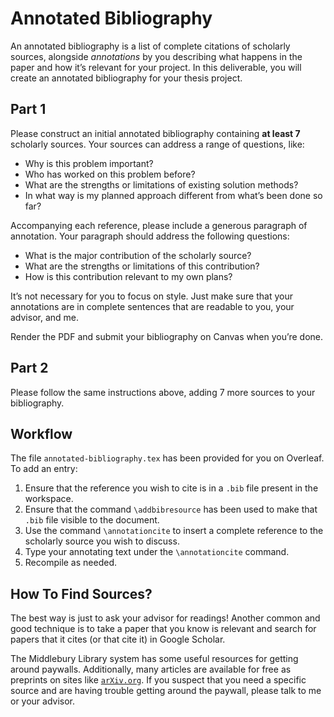 # Annotated Bibliography

An annotated bibliography is a list of complete citations of scholarly sources, alongside *annotations* by you describing what happens in the paper and how it's relevant for your project. In this deliverable, you will create an annotated bibliography for your thesis project. 

## Part 1

Please construct an initial annotated bibliography containing **at least 7** scholarly sources. Your sources can address a range of questions, like: 

- Why is this problem important? 
- Who has worked on this problem before? 
- What are the strengths or limitations of existing solution methods?
- In what way is my planned approach different from what's been done so far? 

Accompanying each reference, please include a generous paragraph of annotation. Your paragraph should address the following questions: 

- What is the major contribution of the scholarly source? 
- What are the strengths or limitations of this contribution?
- How is this contribution relevant to my own plans?

It's not necessary for you to focus on style. Just make sure that your annotations are in complete sentences that are readable to you, your advisor, and me. 

Render the PDF and submit your bibliography on Canvas when you're done. 

## Part 2

Please follow the same instructions above, adding 7 more sources to your bibliography. 

## Workflow

The file `annotated-bibliography.tex` has been provided for you on Overleaf. To add an entry: 

1. Ensure that the reference you wish to cite is in a `.bib` file present in the workspace. 
2. Ensure that the command `\addbibresource` has been used to make that `.bib` file visible to the document. 
3. Use the command `\annotationcite` to insert a complete reference to the scholarly source you wish to discuss. 
4. Type your annotating text under the `\annotationcite` command. 
5. Recompile as needed. 

## How To Find Sources? 

The best way is just to ask your advisor for readings! Another common and good technique is to take a paper that you know is relevant and search for papers that it cites (or that cite it) in Google Scholar. 

The Middlebury Library system has some useful resources for getting around paywalls. Additionally, many articles are available for free as preprints on sites like [`arXiv.org`](https://arxiv.org/). If you suspect that you need a specific source and are having trouble getting around the paywall, please talk to me or your advisor. 
